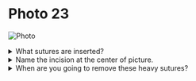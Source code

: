 # Photo 23

![Photo](/surgery/photo/23.jpeg)

<details>
<summary>What sutures are inserted?</summary>

Vertical mattress tension sutures

</details>

<details>
<summary>Name the incision at the center of picture.</summary>

Right paramedium incision

</details>

<details>
<summary>When are you going to remove these heavy sutures?</summary>

After 14 days

</details>
